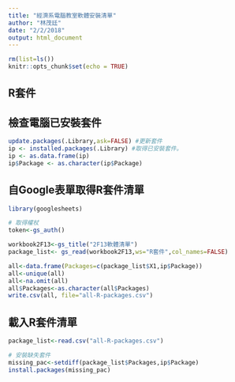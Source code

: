 ```yaml
---
title: "經濟系電腦教室軟體安裝清單"
author: "林茂廷"
date: "2/2/2018"
output: html_document
---
```


```r
rm(list=ls())
knitr::opts_chunk$set(echo = TRUE)
```

## R套件

## 檢查電腦已安裝套件
```r
update.packages(.Library,ask=FALSE) #更新套件
ip <- installed.packages(.Library) #取得已安裝套件。
ip <- as.data.frame(ip)
ip$Package <- as.character(ip$Package)
```


## 自Google表單取得R套件清單
```r
library(googlesheets)

# 取得權杖
token<-gs_auth()

workbook2F13<-gs_title("2F13軟體清單")
package_list<- gs_read(workbook2F13,ws="R套件",col_names=FALSE)
```

```r
all<-data.frame(Packages=c(package_list$X1,ip$Package))
all<-unique(all)
all<-na.omit(all)
all$Packages<-as.character(all$Packages)
write.csv(all, file="all-R-packages.csv")
```

## 載入R套件清單

```r
package_list<-read.csv("all-R-packages.csv")

# 安裝缺失套件
missing_pac<-setdiff(package_list$Packages,ip$Package)
install.packages(missing_pac)
```


